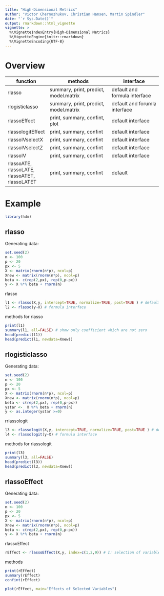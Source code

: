 ---
title: "High-Dimensional Metrics"
author: "Victor Chernozhukov, Christian Hansen, Martin Spindler"
date: "`r Sys.Date()`"
output: rmarkdown::html_vignette
vignette: >
  %\VignetteIndexEntry{High-Dimensional Metrics}
  %\VignetteEngine{knitr::rmarkdown}
  %\VignetteEncoding{UTF-8}
---


# Overview

function | methods                              | interface                     
---------|--------------------------------------|-------------------------------
rlasso   | summary, print, predict, model.matrix| default and formula interface 
rlogisticlasso |  summary, print, predict, model.matrix | default and forumla interface 
rlassoEffect | print, summary, confint, plot | default interface 
rlassologitEffect | print, summary, confint| default  interface 
rlassoIVselectX | print, summary, confint | default interface
rlassoIVselectZ | print, summary, confint | default interface
rlassoIV | print, summary, confint | default interface
rlassoATE, rlassoLATE, rlassoATET, rlassoLATET | print, summary, confint |default

# Example
```{r echo=FALSE}
library(hdm)
```

## rlasso

Generating data:
```{r}
set.seed(2)
n <- 100
p <- 20
px <- 5
X <- matrix(rnorm(n*p), ncol=p)
Xnew <- matrix(rnorm(n*p), ncol=p)
beta <- c(rep(2,px), rep(0,p-px))
y <- X %*% beta + rnorm(n)
```

rlasso

```{r}
l1 <- rlasso(X,y, intercept=TRUE, normalize=TRUE, post=TRUE ) # default interface
l2 <- rlasso(y~X) # formula interface
```

methods for rlasso

```{r}
print(l1)
summary(l1, all=FALSE) # show only coefficient which are not zero
head(predict(l1))
head(predict(l1, newdata=Xnew))
```


## rlogisticlasso
Generating data:
```{r}
set.seed(2)
n <- 100
p <- 20
px <- 5
X <- matrix(rnorm(n*p), ncol=p)
Xnew <- matrix(rnorm(n*p), ncol=p)
beta <- c(rep(2,px), rep(0,p-px))
ystar <-  X %*% beta + rnorm(n)
y <- as.integer(ystar >=0)
```

rrlassologit

```{r}
l3 <- rlassologit(X,y, intercept=TRUE, normalize=TRUE, post=TRUE ) # default interface
l4 <- rlassologit(y~X) # formula interface
```

methods for rlassologit

```{r}
print(l3)
summary(l3, all=FALSE)
head(predict(l3))
head(predict(l3, newdata=Xnew))
```

## rlassoEffect

Generating data:
```{r}
set.seed(2)
n <- 100
p <- 20
px <- 5
X <- matrix(rnorm(n*p), ncol=p)
Xnew <- matrix(rnorm(n*p), ncol=p)
beta <- c(rep(2,px), rep(0,p-px))
y <- X %*% beta + rnorm(n)
```

rlassoEffect

```{r}
rEffect <- rlassoEffect(X,y, index=c(1,2,9)) # I: selection of variables for inference
```

methods
```{r}
print(rEffect)
summary(rEffect)
confint(rEffect)
```

```{r fig.width=5}
plot(rEffect, main="Effects of Selected Variables")
```








